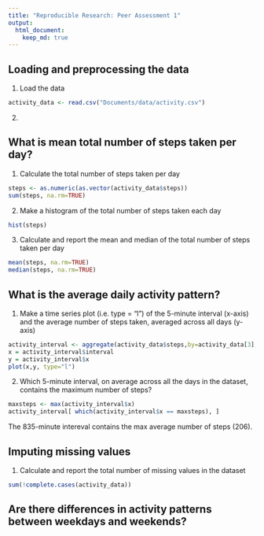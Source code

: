 ```yaml
---
title: "Reproducible Research: Peer Assessment 1"
output: 
  html_document:
    keep_md: true
---
```



## Loading and preprocessing the data
1. Load the data

```R
activity_data <- read.csv("Documents/data/activity.csv")

```

2. 


## What is mean total number of steps taken per day?

1. Calculate the total number of steps taken per day

```R
steps <- as.numeric(as.vector(activity_data$steps))
sum(steps, na.rm=TRUE)
```
2. Make a histogram of the total number of steps taken each day
```R
hist(steps)
```
3. Calculate and report the mean and median of the total number of steps taken per day
```R
mean(steps, na.rm=TRUE)
median(steps, na.rm=TRUE)
```

## What is the average daily activity pattern?
1. Make a time series plot (i.e. type = "l") of the 5-minute interval (x-axis) and the average number of steps taken, averaged across all days (y-axis)

```R
activity_interval <- aggregate(activity_data$steps,by=activity_data[3],FUN=mean,na.rm=TRUE)
x = activity_interval$interval
y = activity_interval$x
plot(x,y, type="l")
```

2. Which 5-minute interval, on average across all the days in the dataset, contains the maximum number of steps?
```R
maxsteps <- max(activity_interval$x)
activity_interval[ which(activity_interval$x == maxsteps), ]
```
The 835-minute intereval contains the max average number of steps (206).

## Imputing missing values
1. Calculate and report the total number of missing values in the dataset
```R
sum(!complete.cases(activity_data))
```


## Are there differences in activity patterns between weekdays and weekends?
